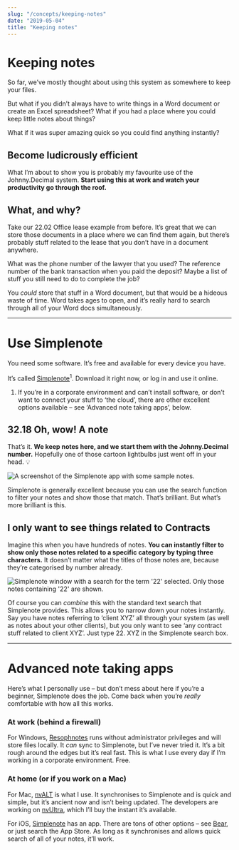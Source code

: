 ```yaml
---
slug: "/concepts/keeping-notes"
date: "2019-05-04"
title: "Keeping notes"
---
```


# Keeping notes

So far, we’ve mostly thought about using this system as somewhere to keep your files.

But what if you didn’t always have to write things in a Word document or create an Excel spreadsheet? What if you had a place where you could keep little notes about things?

What if it was super amazing quick so you could find anything instantly?

## Become ludicrously efficient

What I’m about to show you is probably my favourite use of the Johnny.Decimal system. **Start using this at work and watch your productivity go through the roof.**

## What, and why?

Take our <span class="jd-inline">22.02 Office lease</span> example from before. It’s great that we can store those documents in a place where we can find them again, but there’s probably stuff related to the lease that you don’t have in a document anywhere.

What was the phone number of the lawyer that you used? The reference number of the bank transaction when you paid the deposit? Maybe a list of stuff you still need to do to complete the job?

You _could_ store that stuff in a Word document, but that would be a hideous waste of time. Word takes ages to open, and it’s really hard to search through all of your Word docs simultaneously.

---

# Use Simplenote

You need some software. It’s free and available for every device you have.

It’s called <a href="https://simplenote.com">Simplenote</a><sup>1</sup>. Download it right now, or log in and use it online.

<div class="footnote-wrapper">
  <ol class="footnote">
    <li>
      If you’re in a corporate environment and can’t install software, or don’t
      want to connect your stuff to ‘the cloud’, there are other excellent
      options available – see ‘Advanced note taking apps’, below.
    </li>
  </ol>
</div>

## 32.18 Oh, wow! A note

That’s it. **We keep notes here, and we start them with the Johnny.Decimal number.** Hopefully one of those cartoon lightbulbs just went off in your head. 💡

![A screenshot of the Simplenote app with some sample notes.](Simplenote__3218-oh-wow-a-note-min.png)

Simplenote is generally excellent because you can use the search function
to filter your notes and show those that match. That’s brilliant. But
what’s more brilliant is this.

## I only want to see things related to Contracts

Imagine this when you have hundreds of notes. **You can instantly filter to show only those notes related to a specific category by typing three characters.** It doesn’t matter what the titles of those notes are, because they’re categorised by number already.

![Simplenote window with a search for the term '22' selected. Only those notes containing '22' are shown.](Simplenote__search-22-min.png)

Of course you can _combine_ this with the standard text search that Simplenote provides. This allows you to narrow down your notes instantly. Say you have notes referring to ‘client XYZ’ all through your system (as well as notes about your other clients), but you only want to see ‘any contract stuff related to client XYZ’. Just type <span class="jd-inline">22. XYZ</span> in the Simplenote search box.

---

# Advanced note taking apps

Here’s what I personally use – but don’t mess about here if you’re a beginner, Simplenote does the job. Come back when you’re _really_ comfortable with how all this works.

### At work (behind a firewall)

For Windows, <a href="http://resoph.com/ResophNotes/Welcome.html">Resophnotes</a> runs without administrator privileges and will store files locally. It _can_ sync to Simplenote, but I’ve never tried it. It’s a bit rough around the edges but it’s real fast. This is what I use every day if I’m working in a corporate environment. Free.

### At home (or if you work on a Mac)

For Mac, <a href="http://brettterpstra.com/projects/nvalt/">nvALT</a> is what I use. It synchronises to Simplenote and is quick and simple, but it’s ancient now and isn’t being updated. The developers are working on <a href="https://nvultra.com/">nvUltra</a>, which I’ll buy the instant it’s available.

For iOS, <a href="https://simplenote.com">Simplenote</a> has an app. There are tons of other options – see <a href="http://www.bear-writer.com">Bear</a>, or just search the App Store. As long as it synchronises and allows quick search of all of your notes, it’ll work.

<Navigation
  backURL="/concepts/saving-files/"
  backTitle="Saving files"
  nextURL="/concepts/tracking-your-numbers/"
  nextTitle="Tracking your numbers"
/>
